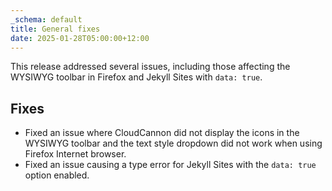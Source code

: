 ```yaml
---
_schema: default
title: General fixes
date: 2025-01-28T05:00:00+12:00
---
```

This release addressed several issues, including those affecting the WYSIWYG toolbar in Firefox and Jekyll Sites with `data: true`.

## Fixes

* Fixed an issue where CloudCannon did not display the icons in the WYSIWYG toolbar and the text style dropdown did not work when using Firefox Internet browser.
* Fixed an issue causing a type error for Jekyll Sites with the `data: true` option enabled.